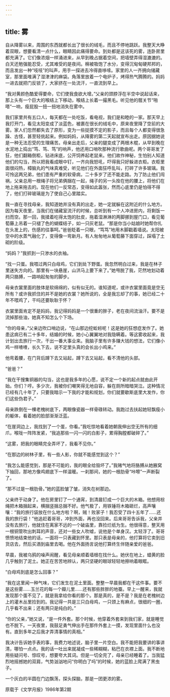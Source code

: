 ```yaml
---
---
---
```

title: 雾
---




自从降雾以来，周围的东西就都长出了很长的绒毛，而且不停地跳跃。我整天大睁着双眼，想要看清一点什么，眼睛因此痛得要命。到处都是这该死的雾，连卧房里都充满了。它们像浓烟一样涌进来，从早到晚占据着空间，把墙壁弄得湿漉漉的。白天还勉强能忍受，尤其难受的是夜间。棉被吸饱了水分，变得沉甸甸硬邦邦的，而且发出一种“吱吱”的叫声，用手一探进去冷得直哆嗦。家里的人一齐拥向储藏室，那里面堆满了湿津津的麻袋。角落里放着一个电炉子，烤得热气腾腾的。妈妈一进去就把门反锁了，大家挤在一处流汗，一直流到早上。

“我对黄颜色酷爱得要命，它们使我食欲大增。”父亲的颈脖浮在半空中说起话来，那上头有一个巨大的喉结上下移动，喉结上长着一撮黑毛。听见他的髋关节“啪嗒”一响，瘦屁股一扭一扭地消失在雾中。

我们家里共有五口人，每天都在一处吃饭，看电视，我们是和睦的一家。那天早上我打开门，看见太阳变成了淡蓝色，被裹在很长的绒毛中，原来夜里降了空前的大雾。家人们忽然都失去了原形，变为一些捉摸不定的影子，而且每个人都变得很急躁、古怪，甚至轻佻起来。例如妈妈，从降雾的第二天起就宣布出走。原因据她说是一种无法忍受的生理痛苦。母亲出走后，父亲的腿变成了两根木棍，从早到晚在水泥地上捣出“笃、笃、笃”的响声，他还用口哨吹那种流行歌曲呢。两个哥哥发了狂，他们翻箱倒柜，钻进床底，公开饲养起老鼠来。他们故作神秘，生怕别人知道他们的勾当，所以把我看成眼中钉，一齐向我怒吼，吓得我只好躲进衣柜。衣柜里面很闷热，樟脑丸的气味真难受，听见他们在外面狂呼乱叫，打碎了许多玻璃。我可怜这两兄弟，他们患有严重的软骨病，二十多岁了还不能走路。为了防止他们闯祸，父亲总用一根绳子将兄弟俩捆在一起，绳子的另一头拴在他的腰上，将他们在地上拖来拖去的。现在他们一反常态，变得如此嚣张，然而心底里仍是怕得不得了，他们打碎玻璃是为了使自己心里踏实。

我一直在寻找母亲，我知道她并没有真的出走，她一定就躲在这附近的什么地方。因为每天夜里，当我们在储藏室流汗的时候，总听到有一个人冲进房内，将剩饭一扫而空。那一回，我揉着吃得太饱的肚皮，拖着湿淋淋的两脚挪到屋门口，看见葡萄藤上吊着一只褪了色的蝴蝶结子，如一只灰老鼠。“那是你当小姑娘时她帮你扎在头发上的，伤感的往事呵。”爸爸眨着一只眼，“笃笃”地用木脚戳着墙说。太阳被空中的水蒸气融化了，变得像一弯新月。有人匆匆地从葡萄藤下面穿过，踩塌了土砌的阶级。

“妈妈？”我抓到一只渗水的衣袖。

“找一只蛋。我喂过两只白母鸡，它们到处下野蛋。我忽然明白过来，我是在林子里迷失方向的。那里有一块悬崖，山洪马上要下来了。”她甩脱了我，茫然地划动着两只胳膊，一路响起匆匆的脚步。

母亲衣裳里面的肢体是软绵绵的，似有似无的。谁知道呢，或许衣裳里面竟是空无所有？或许我抓住的并不是她的衣裳？她所说的，全是我忘却了的事，她已经二十年不喂鸡了，干吗还要耿耿于怀？

衣裳里面肯定不是妈妈，我记得妈妈是一个很重的胖子，老在夜间流油汗。要不是流掉那些油，她真不知怎么个下场。

“你的母亲，”父亲边吹口哨边说，“在山那边挖蚯蚓呢！这是她的狂想症发作了。她患这病已有二十多年，结婚的时候，她小心翼翼地对我隐瞒着。等这雾收起来，我计划出去旅行一次，干出一番大事业来。我脑子里有许多赚大钱的想法，它们像小鸡一样喳喳，长久下去，说不定里头真的会长出小鸡来。”

他弯着腰，在门背后蹲下去又站起，蹲下去又站起，看不清他的头部。

“爸爸？”

“我在干搜集铜器的勾当，这也是我多年的心愿，说不定一个新的起点就由此开始。你们？哼。多少次，我被你们嘲笑得无地自容，躲在厕所暗暗哭泣。这种情况已经有几十年了，只要我暗示一下我的才能和规划，你们就要歇斯底里大发作，你们这些伪君子。”

母亲跌倒在一棵老槐树底下，两眼像瓷器一样骨碌转动。我跑过去扶起她轻飘瘦小的躯体，看着她的脸部渐渐泛蓝。

“在崖洞边上，我找到了一个蛋，你看。”我吃惊地看着她朝我伸出空无所有的细爪，喉咙一阵阵发紧，“我追那些一闪一闪的白影子，累得胸膛都破碎了。”

“这雾，把我的眼睛完全弄坏了，我看不见你。”

“在那边的树林子里，有一些人影，你就不能感觉到这个？”

“我怎么能感觉到，那是不可能的，我的眼全给毁坏了。”我赌气地将胳膊从她腋窝下抽回，那地方像鸡翅底下一样温暖。一刹那间，她的一根肋骨“咔嚓”一声断裂了。

“那不过是一根肋骨。”她的蓝脸皱了皱，消失在树那边。

父亲终于动身了。他在房里钉了一个通宵，到清晨钉成一个巨大的木箱。他想用棕绳把木箱捆起来，横捆竖捆总捆不好。他气极了，用铁锤将木箱砸烂，高声嚷嚷：“我的旅行袋放在什么地方啦？啊，贼！败家子！我忍受了四十五年了……还我的旅行袋！”他追赶着哥哥，冲到外面，再也没回来。后来哥哥告诉我，父亲并没有去旅行，他就住在离家不远的一个破庙里，靠捡烂纸为生。他很得意，整天用一根铜管吹出刺耳的声音，还对一些女人吹嘘，说他是个单身汉。太轻浮了。哥哥愤愤地结束他的话，一面将一只表藏到怀里。那只表是母亲的，他打算将它卖到旧货店去，然后买酒到庙里去喝。他在外面扬言说他打算终生伴随亲爱的爸爸。

早晨，我被乌鸦的噪声闹醒，看见母亲顺着墙根在找什么。她伏在地上，蜡黄的脸几乎触到了泥土。她正在苦苦地辨认，两只坚硬的眼球轻轻地擦响着眼眶。

“白母鸡到底是怎么回事？”

“我在这里闻一种气味，它们发生在泥土里面。整整一早晨我都在干这件事。要不是这些雾……玉兰花的每一个瓣儿里……还有那些胖胖的地蚕。早上一醒来，我就发现那个蛋不见了，就是我拿给你看的那个。那是真的，是不是？我是在老槐树边上的灌木丛里捡到的。我记得一共是三只白母鸡，一只颈上有麻点，很细的一圈，几乎看不出来；还有两只是纯白的。”

“你的父亲，”她又说，“是一件外套。那个时候，他穿着外套来到我们家，就是睡觉也不脱下。一天夜里，我鼓足勇气伸出手在那件外套上一摸，发现里面什么也没有。直到多年之后我才弄清事情的真相。”

我决计告诉她手表的事，我费力地述说，脑子里一片空白。我不能把我要讲的事讲清，哪怕一点点。我的话一吐出来就凝成一些稀糊糊，粘巴在衣襟上面。我不断地用些疑问号、惊叹号，想要夸大其词。但是一切全完了，母亲已经睡着了。当我猛烈地摇撼她的双肩，气势汹汹地问“你明白了吗”的时候，她的蓝脸上爬满了黑虫子。

一个灰白的半圆在门边飘荡，探头探脑，那是一团更浓的雾。

原载于《文学月报》1986年第2期